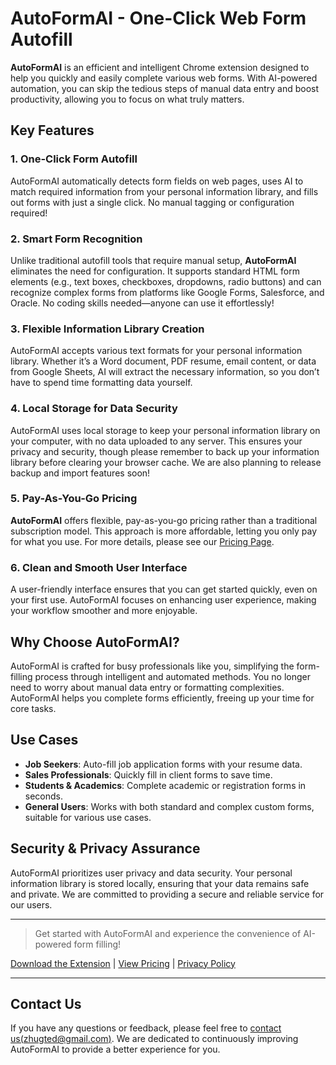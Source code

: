 # AutoFormAI - One-Click Web Form Autofill

**AutoFormAI** is an efficient and intelligent Chrome extension designed to help you quickly and easily complete various web forms. With AI-powered automation, you can skip the tedious steps of manual data entry and boost productivity, allowing you to focus on what truly matters.

## Key Features

### 1. One-Click Form Autofill
AutoFormAI automatically detects form fields on web pages, uses AI to match required information from your personal information library, and fills out forms with just a single click. No manual tagging or configuration required!

### 2. Smart Form Recognition
Unlike traditional autofill tools that require manual setup, **AutoFormAI** eliminates the need for configuration. It supports standard HTML form elements (e.g., text boxes, checkboxes, dropdowns, radio buttons) and can recognize complex forms from platforms like Google Forms, Salesforce, and Oracle. No coding skills needed—anyone can use it effortlessly!

### 3. Flexible Information Library Creation
AutoFormAI accepts various text formats for your personal information library. Whether it’s a Word document, PDF resume, email content, or data from Google Sheets, AI will extract the necessary information, so you don’t have to spend time formatting data yourself.

### 4. Local Storage for Data Security
AutoFormAI uses local storage to keep your personal information library on your computer, with no data uploaded to any server. This ensures your privacy and security, though please remember to back up your information library before clearing your browser cache. We are also planning to release backup and import features soon!

### 5. Pay-As-You-Go Pricing
**AutoFormAI** offers flexible, pay-as-you-go pricing rather than a traditional subscription model. This approach is more affordable, letting you only pay for what you use. For more details, please see our [Pricing Page](#).

### 6. Clean and Smooth User Interface
A user-friendly interface ensures that you can get started quickly, even on your first use. AutoFormAI focuses on enhancing user experience, making your workflow smoother and more enjoyable.

## Why Choose AutoFormAI?

AutoFormAI is crafted for busy professionals like you, simplifying the form-filling process through intelligent and automated methods. You no longer need to worry about manual data entry or formatting complexities. AutoFormAI helps you complete forms efficiently, freeing up your time for core tasks.

## Use Cases

- **Job Seekers**: Auto-fill job application forms with your resume data.
- **Sales Professionals**: Quickly fill in client forms to save time.
- **Students & Academics**: Complete academic or registration forms in seconds.
- **General Users**: Works with both standard and complex custom forms, suitable for various use cases.

## Security & Privacy Assurance

AutoFormAI prioritizes user privacy and data security. Your personal information library is stored locally, ensuring that your data remains safe and private. We are committed to providing a secure and reliable service for our users.

---

> Get started with AutoFormAI and experience the convenience of AI-powered form filling!

[Download the Extension](#) | [View Pricing](#) | [Privacy Policy](#)

---

## Contact Us

If you have any questions or feedback, please feel free to [contact us(zhugted@gmail.com)](mailto:zhugted@gmail.com). We are dedicated to continuously improving AutoFormAI to provide a better experience for you.
